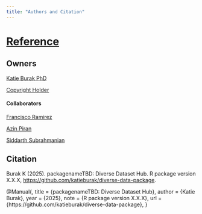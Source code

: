 ```yaml
---
title: "Authors and Citation"
---
```


# [Reference](https://nycflights13.tidyverse.org/authors.html#citation)

## Owners

[Katie Burak PhD](https://github.com/katieburak)

[Copyright Holder]()

#### Collaborators
[Francisco Ramirez](https://github.com/fraramfra)

[Azin Piran](https://github.com/AzinPiran)

[Siddarth Subrahmanian](https://github.com/siddart-1)

## Citation

Burak K (2025). packagenameTBD: Diverse Dataset Hub. R package version X.X.X, [https://github.com/katieburak/diverse-data-package](https://github.com/katieburak/diverse-data-package).

@Manual{,
  title = {packagenameTBD: Diverse Dataset Hub},
  author = {Katie Burak},
  year = {2025},
  note = {R package version X.X.X},
  url = {https://github.com/katieburak/diverse-data-package},
}